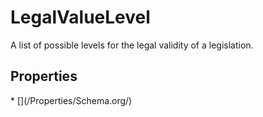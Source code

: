 # LegalValueLevel

A list of possible levels for the legal validity of a legislation.

## Properties

<Grid>
* [](/Properties/Schema.org/)

</Grid>

